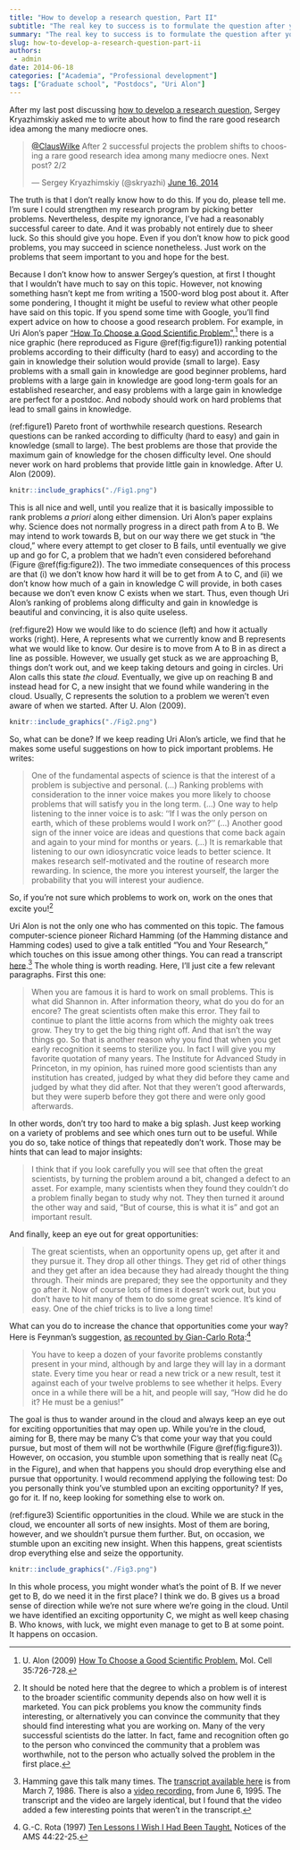 ```yaml
---
title: "How to develop a research question, Part II"
subtitle: "The real key to success is to formulate the question after you've found the answer."
summary: "The real key to success is to formulate the question after you've found the answer."
slug: how-to-develop-a-research-question-part-ii
authors:
 - admin
date: 2014-06-18
categories: ["Academia", "Professional development"]
tags: ["Graduate school", "Postdocs", "Uri Alon"]
---
```


After my last post discussing [how to develop a research question](/blog/2014/6/15/how-to-develop-a-research-question), Sergey Kryazhimskiy asked me to write about how to find the rare good research idea among the many mediocre ones.

<blockquote class="twitter-tweet" lang="en"><p lang="en" dir="ltr"><a href="https://twitter.com/ClausWilke">@ClausWilke</a> After 2 successful projects the problem shifts to choosing a rare good research idea among many mediocre ones. Next post? 2/2</p>&mdash; Sergey Kryazhimskiy (@skryazhi) <a href="https://twitter.com/skryazhi/status/478349857540042753">June 16, 2014</a></blockquote>
<script async src="//platform.twitter.com/widgets.js" charset="utf-8"></script>

The truth is that I don’t really know how to do this. If you do, please tell me. I’m sure I could strengthen my research program by picking better problems. Nevertheless, despite my ignorance, I’ve had a reasonably successful career to date. And it was probably not entirely due to sheer luck. So this should give you hope. Even if you don’t know how to pick good problems, you may succeed in science nonetheless. Just work on the problems that seem important to you and hope for the best.

Because I don’t know how to answer Sergey’s question, at first I thought that I wouldn’t have much to say on this topic. However, not knowing something hasn’t kept me from writing a 1500-word blog post about it. After some pondering, I thought it might be useful to review what other people have said on this topic. If you spend some time with Google, you’ll find expert advice on how to choose a good research problem. For example, in Uri Alon's paper [“How To Choose a Good Scientiﬁc Problem”](http://wws.weizmann.ac.il/mcb/UriAlon/sites/mcb.UriAlon/files/uploads/nurturing/howtochoosegoodproblem.pdf),[^1] there is a nice graphic (here reproduced as Figure \@ref(fig:figure1)) ranking potential problems according to their difficulty (hard to easy) and according to the gain in knowledge their solution would provide (small to large). Easy problems with a small gain in knowledge are good beginner problems, hard problems with a large gain in knowledge are good long-term goals for an established researcher, and easy problems with a large gain in knowledge are perfect for a postdoc. And nobody should work on hard problems that lead to small gains in knowledge.

[^1]: U. Alon (2009) [How To Choose a Good Scientiﬁc Problem.](http://wws.weizmann.ac.il/mcb/UriAlon/sites/mcb.UriAlon/files/uploads/nurturing/howtochoosegoodproblem.pdf) Mol. Cell 35:726-728.

(ref:figure1) Pareto front of worthwhile research questions. Research questions can be ranked according to difficulty (hard to easy) and gain in knowledge (small to large). The best problems are those that provide the maximum gain of knowledge for the chosen difficulty level. One should never work on hard problems that provide little gain in knowledge. After U. Alon (2009).

```r
knitr::include_graphics("./Fig1.png")
```


This is all nice and well, until you realize that it is basically impossible to rank problems _a priori_ along either dimension. Uri Alon’s paper explains why. Science does not normally progress in a direct path from A to B. We may intend to work towards B, but on our way there we get stuck in “the cloud,” where every attempt to get closer to B fails, until eventually we give up and go for C, a problem that we hadn’t even considered beforehand (Figure \@ref(fig:figure2)). The two immediate consequences of this process are that (i) we don’t know how hard it will be to get from A to C, and (ii) we don’t know how much of a gain in knowledge C will provide, in both cases because we don’t even know C exists when we start. Thus, even though Uri Alon’s ranking of problems along difficulty and gain in knowledge is beautiful and convincing, it is also quite useless.

(ref:figure2) How we would like to do science (left) and how it actually works (right). Here, A represents what we currently know and B represents what we would like to know. Our desire is to move from A to B in as direct a line as possible. However, we usually get stuck as we are approaching B, things don't work out, and we keep taking detours and going in circles. Uri Alon calls this state *the cloud.* Eventually, we give up on reaching B and instead head for C, a new insight that we found while wandering in the cloud. Usually, C represents the solution to a problem we weren't even aware of when we started. After U. Alon (2009).

```r
knitr::include_graphics("./Fig2.png")
```

So, what can be done? If we keep reading Uri Alon’s article, we find that he makes some useful suggestions on how to pick important problems. He writes:

> One of the fundamental aspects of science is that the interest of a problem is subjective and personal. (...) Ranking problems with consideration to the inner voice makes you more likely to choose problems that will satisfy you in the long term. (...) One way to help listening to the inner voice is to ask: ‘‘If I was the only person on earth, which of these problems would I work on?’’ (...) Another good sign of the inner voice are ideas and questions that come back again and again to your mind for months or years. (...) It is remarkable that listening to our own idiosyncratic voice leads to better science. It makes research self-motivated and the routine of research more rewarding. In science, the more you interest yourself, the larger the probability that you will interest your audience. 

So, if you’re not sure which problems to work on, work on the ones that excite you![^2]

[^2]: It should be noted here that the degree to which a problem is of interest to the broader scientific community depends also on how well it is marketed. You can pick problems you know the community finds interesting, or alternatively you can convince the community that they should find interesting what you are working on. Many of the very successful scientists do the latter. In fact, fame and recognition often go to the person who convinced the community that a problem was worthwhile, not to the person who actually solved the problem in the first place.


Uri Alon is not the only one who has commented on this topic. The famous computer-science pioneer Richard Hamming (of the Hamming distance and Hamming codes) used to give a talk entitled “You and Your Research,” which touches on this issue among other things. You can read a transcript [here](http://www.cs.virginia.edu/~robins/YouAndYourResearch.html).[^3] The whole thing is worth reading. Here, I’ll just cite a few relevant paragraphs. First this one:

[^3]: Hamming gave this talk many times. The [transcript available here](http://www.cs.virginia.edu/~robins/YouAndYourResearch.html) is from March 7, 1986. There is also a [video recording,](https://www.youtube.com/watch?v=a1zDuOPkMSw) from June 6, 1995. The transcript and the video are largely identical, but I found that the video added a few interesting points that weren’t in the transcript.


> When you are famous it is hard to work on small problems. This is what did Shannon in. After information theory, what do you do for an encore? The great scientists often make this error. They fail to continue to plant the little acorns from which the mighty oak trees grow. They try to get the big thing right off. And that isn't the way things go. So that is another reason why you find that when you get early recognition it seems to sterilize you. In fact I will give you my favorite quotation of many years. The Institute for Advanced Study in Princeton, in my opinion, has ruined more good scientists than any institution has created, judged by what they did before they came and judged by what they did after. Not that they weren't good afterwards, but they were superb before they got there and were only good afterwards.

In other words, don’t try too hard to make a big splash. Just keep working on a variety of problems and see which ones turn out to be useful. While you do so, take notice of things that repeatedly don’t work. Those may be hints that can lead to major insights:

> I think that if you look carefully you will see that often the great scientists, by turning the problem around a bit, changed a defect to an asset. For example, many scientists when they found they couldn't do a problem finally began to study why not. They then turned it around the other way and said, “But of course, this is what it is” and got an important result.

And finally, keep an eye out for great opportunities:

> The great scientists, when an opportunity opens up, get after it and they pursue it. They drop all other things. They get rid of other things and they get after an idea because they had already thought the thing through. Their minds are prepared; they see the opportunity and they go after it. Now of course lots of times it doesn't work out, but you don't have to hit many of them to do some great science. It's kind of easy. One of the chief tricks is to live a long time!

What can you do to increase the chance that opportunities come your way? Here is Feynman’s suggestion, [as recounted by Gian-Carlo Rota](http://www.ams.org/notices/199701/comm-rota.pdf):[^4]

[^4]: G.-C. Rota (1997) [Ten Lessons I Wish I Had Been Taught.](http://www.ams.org/notices/199701/comm-rota.pdf) Notices of the AMS 44:22-25.


> You have to keep a dozen of your favorite problems constantly present in your mind, although by and large they will lay in a dormant state. Every time you hear or read a new trick or a new result, test it against each of your twelve problems to see whether it helps. Every once in a while there will be a hit, and people will say, “How did he do it? He must be a genius!”

The goal is thus to wander around in the cloud and always keep an eye out for exciting opportunities that may open up. While you’re in the cloud, aiming for B, there may be many C’s that come your way that you could pursue, but most of them will not be worthwhile (Figure \@ref(fig:figure3)). However, on occasion, you stumble upon something that is really neat (C<sub>6</sub> in the Figure), and when that happens you should drop everything else and pursue that opportunity. I would recommend applying the following test: Do you personally think you’ve stumbled upon an exciting opportunity? If yes, go for it. If no, keep looking for something else to work on.

(ref:figure3) Scientific opportunities in the cloud. While we are stuck in the cloud, we encounter all sorts of new insights. Most of them are boring, however, and we shouldn't pursue them further. But, on occasion, we stumble upon an exciting new insight. When this happens, great scientists drop everything else and seize the opportunity.

```r
knitr::include_graphics("./Fig3.png")
```

In this whole process, you might wonder what’s the point of B. If we never get to B, do we need it in the first place? I think we do. B gives us a broad sense of direction while we’re not sure where we’re going in the cloud. Until we have identified an exciting opportunity C, we might as well keep chasing B. Who knows, with luck, we might even manage to get to B at some point. It happens on occasion.

